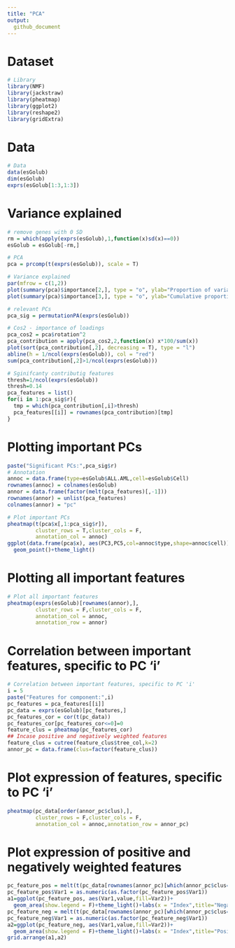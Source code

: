 ```yaml
---
title: "PCA"
output:
  github_document
---
```

# Dataset
```r

# Library
library(NMF)
library(jackstraw)
library(pheatmap)
library(ggplot2)
library(reshape2)
library(gridExtra)

```

# Data
```r
# Data
data(esGolub)
dim(esGolub)
exprs(esGolub[1:3,1:3])
```


# Variance explained
```r
# remove genes with 0 SD
rm = which(apply(exprs(esGolub),1,function(x)sd(x)==0))
esGolub = esGolub[-rm,]

# PCA
pca = prcomp(t(exprs(esGolub)), scale = T)

# Variance explained
par(mfrow = c(1,2))
plot(summary(pca)$importance[2,], type = "o", ylab="Proportion of variance")
plot(summary(pca)$importance[3,], type = "o", ylab="Cumulative proportion")
```
```r
# relevant PCs
pca_sig = permutationPA(exprs(esGolub))

# Cos2 - importance of loadings
pca_cos2 = pca$rotation^2
pca_contribution = apply(pca_cos2,2,function(x) x*100/sum(x))
plot(sort(pca_contribution[,2], decreasing = T), type = "l")
abline(h = 1/ncol(exprs(esGolub)), col = "red")
sum(pca_contribution[,2]>1/ncol(exprs(esGolub)))

# Sginifcanty contributig features
thresh=1/ncol(exprs(esGolub))
thresh=0.14
pca_features = list()
for(i in 1:pca_sig$r){
  tmp = which(pca_contribution[,i]>thresh)
  pca_features[[i]] = rownames(pca_contribution)[tmp]
}
```

# Plotting important PCs
```r
paste("Significant PCs:",pca_sig$r)
# Annotation
annoc = data.frame(type=esGolub$ALL.AML,cell=esGolub$Cell)
rownames(annoc) = colnames(esGolub)
annor = data.frame(factor(melt(pca_features)[,-1]))
rownames(annor) = unlist(pca_features)
colnames(annor) = "pc"

# Plot important PCs
pheatmap(t(pca$x[,1:pca_sig$r]),
         cluster_rows = T,cluster_cols = F,
         annotation_col = annoc)
ggplot(data.frame(pca$x), aes(PC3,PC5,col=annoc$type,shape=annoc$cell))+
  geom_point()+theme_light()
```

# Plotting all important features
```r
# Plot all important features
pheatmap(exprs(esGolub)[rownames(annor),],
         cluster_rows = F,cluster_cols = F,
         annotation_col = annoc, 
         annotation_row = annor)
```

# Correlation between important features, specific to PC 'i'
```r
# Correlation between important features, specific to PC 'i'
i = 5
paste("Features for component:",i)
pc_features = pca_features[[i]]
pc_data = exprs(esGolub)[pc_features,]
pc_features_cor = cor(t(pc_data))
pc_features_cor[pc_features_cor<=0]=0
feature_clus = pheatmap(pc_features_cor)
## Incase positive and negatively weighted features
feature_clus = cutree(feature_clus$tree_col,k=2)
annor_pc = data.frame(clus=factor(feature_clus))
```

# Plot expression of features, specific to PC 'i'
```r
pheatmap(pc_data[order(annor_pc$clus),],
         cluster_rows = F,cluster_cols = F,
         annotation_col = annoc,annotation_row = annor_pc)
```

# Plot expression of positive and negatively weighted features
```r
pc_feature_pos = melt(t(pc_data[rownames(annor_pc)[which(annor_pc$clus==1)],]))
pc_feature_pos$Var1 = as.numeric(as.factor(pc_feature_pos$Var1))
a1=ggplot(pc_feature_pos, aes(Var1,value,fill=Var2))+
  geom_area(show.legend = F)+theme_light()+labs(x = "Index",title="Negative weighted features")+scale_x_continuous(expand = c(0,0))+scale_y_continuous(expand = c(0,0))
pc_feature_neg = melt(t(pc_data[rownames(annor_pc)[which(annor_pc$clus==2)],]))
pc_feature_neg$Var1 = as.numeric(as.factor(pc_feature_neg$Var1))
a2=ggplot(pc_feature_neg, aes(Var1,value,fill=Var2))+
  geom_area(show.legend = F)+theme_light()+labs(x = "Index",title="Positive weighted features")+scale_x_continuous(expand = c(0,0))+scale_y_continuous(expand = c(0,0))
grid.arrange(a1,a2)
```
